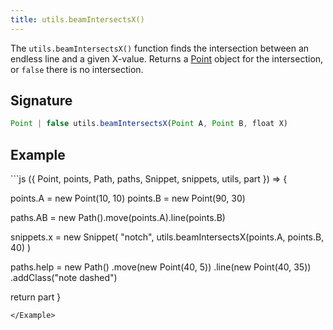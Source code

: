 ```yaml
---
title: utils.beamIntersectsX()
---
```


The `utils.beamIntersectsX()` function finds the intersection between an endless
line and a given X-value. Returns a [Point](/reference/api/point) object for
the intersection, or `false` there is no intersection.

## Signature

```js
Point | false utils.beamIntersectsX(Point A, Point B, float X)
```

## Example

<Example caption="A Utils.beamIntersectsX() example">
```js
({ Point, points, Path, paths, Snippet, snippets, utils, part }) => {

  points.A = new Point(10, 10)
  points.B = new Point(90, 30)

  paths.AB = new Path().move(points.A).line(points.B)

  snippets.x = new Snippet(
    "notch", 
    utils.beamIntersectsX(points.A, points.B, 40)
  )

  paths.help = new Path()
    .move(new Point(40, 5))
    .line(new Point(40, 35))
    .addClass("note dashed")

  return part
}
```
</Example>

